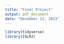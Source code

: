 ```yaml
---
title: "Final Project"
output: pdf_document
date: "December 12, 2023"
---
```


```r
library(tidyverse)
library(ISLR2)
```